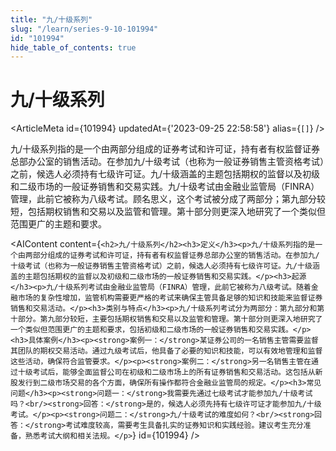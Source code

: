 ```yaml
---
title: "九/十级系列"
slug: "/learn/series-9-10-101994"
id: "101994"
hide_table_of_contents: true
---
```



# 九/十级系列

<ArticleMeta id={101994} updatedAt={'2023-09-25 22:58:58'} alias={`[]`} />
<div className='border-solid border-b border-t-0 my-4 border-[var(--ifm-color-gray-300)]' />

九/十级系列指的是一个由两部分组成的证券考试和许可证，持有者有权监督证券总部办公室的销售活动。在参加九/十级考试（也称为一般证券销售主管资格考试）之前，候选人必须持有七级许可证。九/十级涵盖的主题包括期权的监督以及初级和二级市场的一般证券销售和交易实践。九/十级考试由金融业监管局（FINRA）管理，此前它被称为八级考试。顾名思义，这个考试被分成了两部分；第九部分较短，包括期权销售和交易以及监管和管理。第十部分则更深入地研究了一个类似但范围更广的主题和要求。

<AIContent content={`<h2>九/十级系列</h2><h3>定义</h3><p>九/十级系列指的是一个由两部分组成的证券考试和许可证，持有者有权监督证券总部办公室的销售活动。在参加九/十级考试（也称为一般证券销售主管资格考试）之前，候选人必须持有七级许可证。九/十级涵盖的主题包括期权的监督以及初级和二级市场的一般证券销售和交易实践。</p><h3>起源</h3><p>九/十级系列考试由金融业监管局（FINRA）管理，此前它被称为八级考试。随着金融市场的复杂性增加，监管机构需要更严格的考试来确保主管具备足够的知识和技能来监督证券销售和交易活动。</p><h3>类别与特点</h3><p>九/十级系列考试分为两部分：第九部分和第十部分。第九部分较短，主要包括期权销售和交易以及监管和管理。第十部分则更深入地研究了一个类似但范围更广的主题和要求，包括初级和二级市场的一般证券销售和交易实践。</p><h3>具体案例</h3><p><strong>案例一：</strong>某证券公司的一名销售主管需要监督其团队的期权交易活动。通过九级考试后，他具备了必要的知识和技能，可以有效地管理和监督这些活动，确保符合监管要求。</p><p><strong>案例二：</strong>另一名销售主管在通过十级考试后，能够全面监督公司在初级和二级市场上的所有证券销售和交易活动。这包括从新股发行到二级市场交易的各个方面，确保所有操作都符合金融业监管局的规定。</p><h3>常见问题</h3><p><strong>问题一：</strong>我需要先通过七级考试才能参加九/十级考试吗？<br/><strong>回答：</strong>是的，候选人必须先持有七级许可证才能参加九/十级考试。</p><p><strong>问题二：</strong>九/十级考试的难度如何？<br/><strong>回答：</strong>考试难度较高，需要考生具备扎实的证券知识和实践经验。建议考生充分准备，熟悉考试大纲和相关法规。</p>`} id={101994} />
